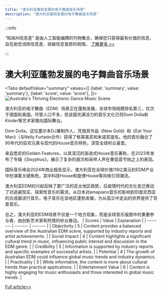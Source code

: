 ```yaml
---
title: "澳大利亚蓬勃发展的电子舞曲音乐场景"
description: "澳大利亚蓬勃发展的电子舞曲音乐场景"
---
```



:::info

“知闻AI信息差“ 是由人工智能编撰的刊物集合，确保您只获得最有价值的信息，旨在助您消除信息差，突破信息茧房的局限。  [了解更多 >>](/)

:::

# 澳大利亚蓬勃发展的电子舞曲音乐场景


<Tabs
	defaultValue="summary"
	values={[
	{label: 'summary', value: 'summary'},
	{label: 'score', value: 'score'},
]}>
<TabItem value="summary">
<img
  src="https://image.informedainews.com/2024/06/Ent-vNu-1717900508-0.jpg"
  alt="Australia's Thriving Electronic Dance Music Scene"
/>



澳大利亚的电子舞曲（EDM）场景正在蓬勃发展，全球市场规模排名第三，仅次于德国和美国。尽管人口不多，但该国充满活力的音乐文化已将Dom Dolla和Kinder等艺术家推向国际舞台。

Dom Dolla，这位墨尔本DJ兼制作人，凭借其作品《New Gold》和《Eat Your Man》（与Nelly Furtado合作）获得了格莱美奖和朱诺奖提名。他的音乐融合了90年代的狂欢元素与现代的House音乐特色，深受全球听众喜爱。

来自悉尼的Golden Features，以其深沉的渐进式House音乐著称，在2023年发布了专辑《Sisyphus》，展示了复杂的层次和采样人声在重低音节拍之上的表现。

国际音乐峰会2024年商业报告显示，澳大利亚在全球价值118亿美元的EDM产业中扮演着关键角色，其中科技House和旋律House等风格引领潮流。

澳大利亚EDM的兴起反映了更广泛的亚太地区趋势，后疫情时代的文化变迁推动了对逃避现实、探索性音乐的需求。从日本对amapiano音乐的影响到印度尼西亚的合成器流行音乐，电子音乐在该地区蓬勃发展，为从孤立中走出的世界提供了背景音乐。

总之，澳大利亚的EDM场景不仅是一个地方现象，而是全球音乐版图中的重要参与者，由创新艺术家和热情的听众推动。
</TabItem>
<TabItem value="score">
	| Scores     | Value   | Explanation |
	| -------- | ------- | ------- |
	| Objectivity  | 5    | Content provides a balanced overview of the Australian EDM scene, supported by industry reports and artist achievements.    |
	| Social Impact | 4     | Content highlights a significant cultural trend in music, influencing public interest and discussion in the EDM genre.    |
	| Credibility    | 5    | Information is supported by industry reports and specific examples of successful artists.    |
	| Potential    | 4    | The growth of Australian EDM could influence global music trends and industry dynamics.    |
	| Practicality    | 3    | While informative, the content is more about cultural trends than practical applications.    |
	| Entertainment Value    | 6    | Content is highly engaging for music enthusiasts and those interested in global music trends.    |
</TabItem>
</Tabs>

[Full article>>](https://asia.nikkei.com/Life-Arts/Arts/Electronic-dance-music-booms-Down-Under)
